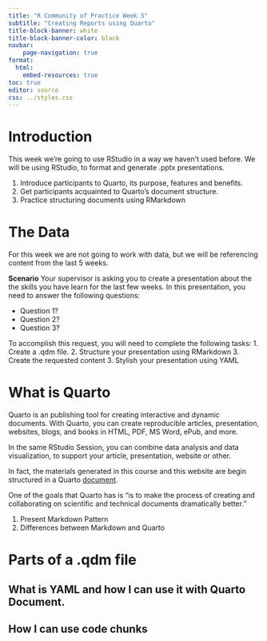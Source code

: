 ```yaml
---
title: "R Community of Practice Week 5"
subtitle: "Creating Reports using Quarto"
title-block-banner: white
title-block-banner-color: black
navbar:
    page-navigation: true
format: 
  html:
    embed-resources: true
toc: true
editor: source
css: ../styles.css
---
```

# Introduction

This week we're going to use RStudio in a way we haven't used before.
We will be using RStudio, to format and generate .pptx presentations.

1. Introduce participants to Quarto, its purpose, features and benefits.
2. Get participants acquainted to Quarto's document structure. 
3. Practice structuring documents using RMarkdown

# The Data

For this week we are not going to work with data, but we will be referencing content from the last 5 weeks. 

**Scenario**
Your supervisor is asking you to create a presentation about the the skills you have learn for the last few weeks. In this presentation, you need to answer the following questions:

* Question 1?
* Question 2?
* Question 3?

To accomplish this request, you will need to complete the following tasks:
1. Create a .qdm file.
2. Structure your presentation using RMarkdown
3. Create the requested content
3. Stylish your presentation using YAML
  
# What is Quarto

Quarto is an publishing tool for creating interactive and dynamic documents. 
With Quarto, you can create reproducible articles, presentation, websites, blogs, and books in HTML, PDF, MS Word, ePub, and more.

In the same RStudio Session, you can combine data analysis and data visualization, to support your article, presentation, website or other. 

In fact, the materials generated in this course and this website are begin structured in a Quarto [document](https://github.com/hshsl-training/RCOP/blob/main/Week04/week04_lesson.qmd).

One of the goals that Quarto has is "is to make the process of creating and collaborating on scientific and technical documents dramatically better."





1. Present Markdown Pattern
2. Differences between Markdown and Quarto

# Parts of a .qdm file

## What is YAML and how I can use it with Quarto Document.

## How I can use code chunks



